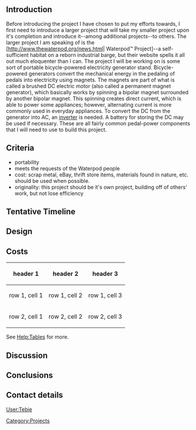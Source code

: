 

{{TOCright}}

== Introduction ==
Before introducing the project I have chosen to put my efforts towards, I first need to introduce a larger project that will take my smaller project upon it's completion and introduce it--among additional projects--to others. The larger project I am speaking of is the [http://www.thewaterpod.org/news.html| Waterpod™ Project]--a self-sufficient habitat on a reborn industrial barge, but their website spells it all out much eloquenter than I can. The project I will be working on is some sort of portable bicycle-powered electricity generator stand. Bicycle-powered generators convert the mechanical energy in the pedaling of pedals into electricity using magnets. The magnets are part of what is called a brushed DC electric motor{{w|brushed DC electric motor}} (also called a permanent magnet generator), which basically works by spinning a bipolar magnet surrounded by another bipolar magnet. This spinning creates direct current{{w|direct current}}, which is able to power some appliances; however, alternating current{{w|alternating current}} is more commonly used in everyday appliances.  To convert the DC from the generator into AC, an [http://en.wikipedia.org/wiki/Inverter_(electrical) inverter] is needed. A battery for storing the DC may be used if necessary.  These are all fairly common pedal-power components that I will need to use to build this project.

== Criteria ==
* portability
* meets the requests of the Waterpod people
* cost: scrap metal, eBay, thrift store items, materials found in nature, etc. should be used when possible.
* originality: this project should be it's own project, building off of others' work, but not lose efficiency

== Tentative Timeline ==
== Design ==
== Costs ==
{| class="wikitable"
|-
! header 1
! header 2
! header 3
|-
| row 1, cell 1
| row 1, cell 2
| row 1, cell 3
|-
| row 2, cell 1
| row 2, cell 2
| row 2, cell 3
|}
See [[Help:Tables]] for more.

== Discussion ==
== Conclusions ==
== Contact details ==
[[User:Tebie]]

[[Category:Projects]]